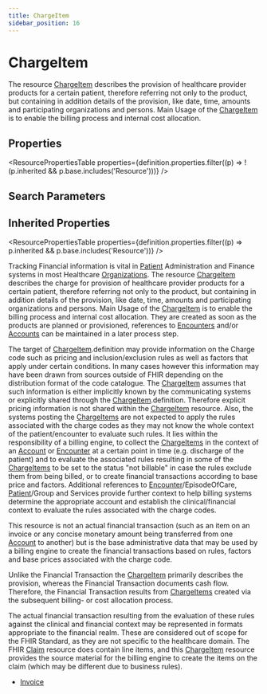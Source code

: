 ```yaml
---
title: ChargeItem
sidebar_position: 16
---
```



# ChargeItem

The resource <a href="/docs/api/fhir/resources/chargeitem">ChargeItem</a> describes the provision of healthcare provider products for a certain patient, therefore referring not only to the product, but containing in addition details of the provision, like date, time, amounts and participating organizations and persons. Main Usage of the <a href="/docs/api/fhir/resources/chargeitem">ChargeItem</a> is to enable the billing process and internal cost allocation.

<Tabs queryString="section">
<TabItem value="schema" label="Schema" default>

## Properties

<ResourcePropertiesTable
  properties={definition.properties.filter((p) => !(p.inherited && p.base.includes('Resource')))}
/>

## Search Parameters

<SearchParamsTable searchParams={definition.searchParameters} />

## Inherited Properties

<ResourcePropertiesTable properties={definition.properties.filter((p) => p.inherited && p.base.includes('Resource'))} />

</TabItem>
  <TabItem value="usage" label="Usage">
    <div>   <a name="scope"></a>      <p> Tracking Financial information is vital in <a href="/docs/api/fhir/resources/patient">Patient</a> Administration and Finance systems in most Healthcare <a href="/docs/api/fhir/resources/organization">Organizations</a>. The resource <a href="/docs/api/fhir/resources/chargeitem">ChargeItem</a> describes the charge for provision of healthcare provider products for a certain patient,  therefore referring not only to the product, but containing in addition details of the provision,  like date, time, amounts and participating organizations and persons.  Main Usage of the <a href="/docs/api/fhir/resources/chargeitem">ChargeItem</a> is to enable the billing process and internal cost allocation.  They are created as soon as the products are planned or provisioned, references to <a href="/docs/api/fhir/resources/encounter">Encounters</a> and/or <a href="/docs/api/fhir/resources/account">Accounts</a> can be maintained in a later process step.  </p>   <p> The target of <a href="/docs/api/fhir/resources/chargeitem">ChargeItem</a>.definition may provide information on the Charge code such as pricing and inclusion/exclusion rules as well as  factors that apply under certain conditions. In many cases however this information may have been drawn from sources outside of FHIR depending on the distribution format of the code catalogue. The <a href="/docs/api/fhir/resources/chargeitem">ChargeItem</a> assumes that such information is either implicitly known by the communicating systems or explicitly shared through the <a href="/docs/api/fhir/resources/chargeitem">ChargeItem</a>.definition.  Therefore explicit pricing information is not shared within the <a href="/docs/api/fhir/resources/chargeitem">ChargeItem</a> resource.  Also, the systems posting the <a href="/docs/api/fhir/resources/chargeitem">ChargeItems</a> are not expected to apply the rules associated with the charge codes as they may  not know the whole context of the patient/encounter to evaluate such rules.  It lies within the responsibility of a billing engine, to collect the <a href="/docs/api/fhir/resources/chargeitem">ChargeItems</a> in the context of an <a href="/docs/api/fhir/resources/account">Account</a> or <a href="/docs/api/fhir/resources/encounter">Encounter</a> at a certain point in time  (e.g. discharge of the patient) and to evaluate the associated rules resulting in some of the <a href="/docs/api/fhir/resources/chargeitem">ChargeItems</a> to be set to the status "not billable"  in case the rules exclude them from being billed, or to create financial transactions according to base price and factors.  Additional references to <a href="/docs/api/fhir/resources/encounter">Encounter</a>/EpisodeOfCare, <a href="/docs/api/fhir/resources/patient">Patient</a>/Group and  Services provide further context to help billing systems determine the appropriate account and establish the clinical/financial context  to evaluate the rules associated with the charge codes.   </p>  </div>
    </TabItem>
  <TabItem value="relationships" label="Relationships">
    <div>      <p> This resource is not an actual financial transaction (such as an item on an invoice or any concise monetary amount being transferred from one <a href="/docs/api/fhir/resources/account">Account</a> to another)  but is the base administrative data that may be used by  a billing engine to create the financial transactions based on rules, factors and base prices associated with the charge code.</p> <p> Unlike the Financial Transaction the <a href="/docs/api/fhir/resources/chargeitem">ChargeItem</a> primarily describes the provision, whereas the Financial Transaction documents cash flow.  Therefore, the Financial Transaction results from <a href="/docs/api/fhir/resources/chargeitem">ChargeItems</a> created via the subsequent billing- or cost allocation process. </p>   <p> The actual financial transaction resulting from the evaluation of these rules against the clinical and financial context may be  represented in formats appropriate to the financial realm. These are considered out of scope for the FHIR Standard, as they are not specific to the healthcare domain. The FHIR <a href="/docs/api/fhir/resources/claim">Claim</a> resource does contain line items, and this <a href="/docs/api/fhir/resources/chargeitem">ChargeItem</a> resource provides the source material  for the billing engine to create the items on the claim (which may be different due to business rules).    </p>  </div>
    </TabItem>
  
  <TabItem value="referencedBy" label="Referenced By">
    <ul><li><a href="/docs/api/fhir/resources/invoice">Invoice</a></li></ul>
    </TabItem>

</Tabs>
